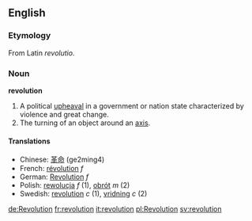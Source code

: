 ==English==
===Etymology===
From Latin ''revolutio''.
===Noun===
'''revolution'''
#A political [[upheaval]] in a government or nation state characterized by violence and great change.
#The turning of an object around an [[axis]].

====Translations====
*Chinese: [[革命]] (ge2ming4)
*French: [[révolution]] ''f''
*German: [[Revolution]] ''f''
*Polish: [[rewolucja]] ''f'' (1), [[obrót]] ''m'' (2)
*Swedish: [[revolution#Swedish|revolution]] ''c'' (1), [[vridning]] ''c'' (2)

[[de:Revolution]]
[[fr:revolution]]
[[it:revolution]]
[[pl:Revolution]]
[[sv:revolution]]